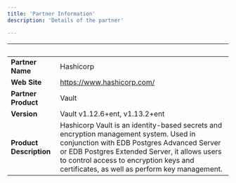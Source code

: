 ```yaml
---
title: 'Partner Information'
description: 'Details of the partner'

---
```

| &nbsp;     | &nbsp; |
| ----------- | ----------- |
| **Partner Name**      |    Hashicorp    |
| **Web Site**      |   https://www.hashicorp.com/   |
| **Partner Product**   |   Vault     |
| **Version**   |  Vault v1.12.6+ent, v1.13.2+ent     |
| **Product Description**      |  Hashicorp Vault is an identity-based secrets and encryption management system. Used in conjunction with EDB Postgres Advanced Server or EDB Postgres Extended Server, it allows users to control access to encryption keys and certificates, as well as perform key management.   |